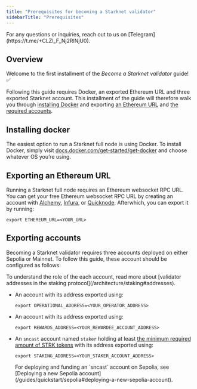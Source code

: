 ```yaml
---
title: "Prerequisites for becoming a Starknet validator"
sidebarTitle: "Prerequisites"
---
```


<Warning>
For any questions or inquiries, reach out to us on [Telegram](https://t.me/+CLZl_F_Nj2RlNjU0).
</Warning>

## Overview

Welcome to the first installment of the *Become a Starknet validator* guide! ✅

Following this guide requires Docker, an exported Ethereum URL and three exported Starknet account. This installment of the guide will therefore walk you through [installing Docker](/guides/becoming-a-validator/prerequisite#installing-docker) and exporting [an Ethereum URL](/guides/becoming-a-validator/prerequisite#exporting-an-ethereum-url) and [the required accounts](/guides/becoming-a-validator/prerequisite#exporting-accounts).

## Installing docker

The easiest option to run a Starknet full node is using Docker. To install Docker, simply visit [docs.docker.com/get-started/get-docker](https://docs.docker.com/get-started/get-docker/) and choose whatever OS you’re using.

## Exporting an Ethereum URL

Running a Starknet full node requires an Ethereum websocket RPC URL. You can get your free Ethereum websocket RPC URL by creating an account with [Alchemy](https://www.alchemy.com/), [Infura](https://www.infura.io/), or [Quicknode](https://www.quicknode.com/). Afterwhich, you can export it by running:

```shell
export ETHEREUM_URL=<YOUR_URL>

```

## Exporting accounts

Becoming a Starknet validator requires three accounts deployed on either Sepolia or Mainnet. To follow this guide, these account should be configured as follows:

<Note>
To understand the role of the each account, read more about [validator addresses in the staking protocol](/architecture/staking#addresses).
</Note>

* An account with its address exported using:

  ```shell
  export OPERATIONAL_ADDRESS=<YOUR_OPERATOR_ADDRESS>
  
  ```

* An account with its address exported using:

  ```shell
  export REWARDS_ADDRESS=<YOUR_REWARDEE_ACCOUNT_ADDRESS>
  
  ```

* An `sncast` account named `staker` holding at least [the minimum required amount of STRK tokens](/architecture/staking#protocol) with its address exported using:

  ```shell
  export STAKING_ADDRESS=<YOUR_STAKER_ACCOUNT_ADDRESS>
  
  ```

  <Tip>
  For deploying and funding an `sncast` account on Sepolia, see [Deploying a new Sepolia account](/guides/quickstart/sepolia#deploying-a-new-sepolia-account).
  </Tip>